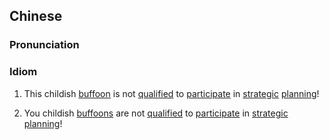 {{also|竖子不足与谋}}
==Chinese==
{{zh-forms|s=竖子不足与谋|type=222}}

===Pronunciation===
{{zh-pron
|m=shùzǐ 不zú yùmóu
|cat=id
}}

===Idiom===
{{zh-idiom}}

# {{lb|zh|archaic}} This childish [[buffoon]] is not [[qualified]] to [[participate]] in [[strategic]] [[planning]]!
# {{lb|zh|archaic}} You childish [[buffoon]]s are not [[qualified]] to [[participate]] in [[strategic]] [[planning]]!